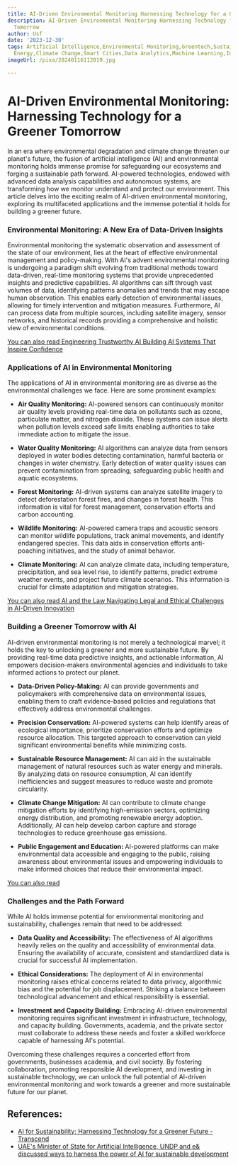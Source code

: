 ```yaml
---
title: AI-Driven Environmental Monitoring Harnessing Technology for a Greener Tomorrow
description: AI-Driven Environmental Monitoring Harnessing Technology for a Greener
  Tomorrow
author: Usf
date: '2023-12-30'
tags: Artificial Intelligence,Environmental Monitoring,Greentech,Sustainability,Renewable
  Energy,Climate Change,Smart Cities,Data Analytics,Machine Learning,Internet of Things
imageUrl: /pixa/20240116112019.jpg

---
```

# AI-Driven Environmental Monitoring: Harnessing Technology for a Greener Tomorrow

In an era where environmental degradation and climate change threaten our planet's future,  the fusion of artificial intelligence (AI) and environmental monitoring holds immense promise for safeguarding our  ecosystems and forging a sustainable path forward. AI-powered technologies, endowed with advanced data analysis  capabilities  and autonomous systems, are transforming how we monitor understand and protect our environment. This article  delves  into the exciting realm of AI-driven environmental monitoring, exploring its multifaceted applications and the immense  potential it holds for building a greener  future.

###  Environmental Monitoring: A  New Era of  Data-Driven Insights

Environmental monitoring the systematic observation and assessment of the state of our environment, lies at the heart of effective environmental management  and policy-making. With  AI's advent environmental monitoring is undergoing  a paradigm shift evolving from traditional methods  toward data-driven, real-time monitoring systems that provide unprecedented insights  and predictive capabilities. AI algorithms can sift through vast volumes of data, identifying patterns anomalies and trends that may escape human observation.  This enables early detection of environmental issues,  allowing for timely  intervention and mitigation measures. Furthermore, AI can process  data from multiple sources, including satellite imagery, sensor networks, and historical records providing a comprehensive and holistic view of environmental conditions.

[You  can also  read Engineering Trustworthy AI Building AI  Systems  That Inspire Confidence](Engineering%20Trustworthy%20AI%20Building%20AI%20Systems%20That%20Inspire%20Confidence)


### Applications of AI in Environmental Monitoring

The  applications of AI in environmental monitoring are as  diverse as the environmental challenges we face. Here are some prominent  examples:

- **Air Quality Monitoring:** AI-powered sensors can  continuously monitor air quality levels providing real-time data on pollutants such as ozone, particulate matter, and nitrogen dioxide. These systems can issue  alerts when pollution levels exceed safe limits enabling authorities to take immediate action to mitigate the issue.

- **Water Quality Monitoring:** AI algorithms can analyze data from sensors deployed in water bodies detecting contamination, harmful bacteria  or changes in water chemistry. Early detection of water quality issues can prevent contamination from spreading, safeguarding public health and aquatic ecosystems.

- **Forest Monitoring:**  AI-driven systems can  analyze satellite imagery to detect deforestation forest fires, and  changes in forest health. This  information is vital for forest management, conservation efforts  and carbon accounting.

- **Wildlife  Monitoring:** AI-powered camera traps and acoustic  sensors can  monitor wildlife populations,  track animal movements, and identify  endangered species. This data aids in conservation efforts anti-poaching initiatives, and the study of animal behavior.

- **Climate Monitoring:** AI can analyze climate data, including temperature, precipitation, and sea level rise, to  identify patterns, predict extreme weather  events, and project  future climate scenarios. This information is crucial for climate adaptation and mitigation  strategies.

[You can also read AI and the Law Navigating Legal  and Ethical Challenges in AI-Driven Innovation](AI%20and%20the%20Law%20Navigating%20Legal%20and%20Ethical%20Challenges%20in%20AI-Driven%20Innovation)


### Building  a Greener Tomorrow with  AI

AI-driven environmental monitoring is not merely a technological marvel; it holds  the key to unlocking a greener and more sustainable future. By providing real-time data predictive insights, and actionable information, AI empowers decision-makers environmental agencies and individuals to take informed actions  to protect our  planet.

- **Data-Driven Policy-Making:** AI  can provide governments and  policymakers with comprehensive data  on environmental issues, enabling them to  craft evidence-based policies and regulations that effectively address environmental challenges.

- **Precision Conservation:** AI-powered systems can help identify areas of ecological  importance, prioritize conservation  efforts and optimize resource allocation. This targeted approach to conservation can yield significant environmental benefits while minimizing costs.

- **Sustainable Resource  Management:** AI can aid in the sustainable management of natural resources such as water energy and minerals. By analyzing data on resource consumption, AI can identify inefficiencies and suggest measures to reduce waste and promote circularity.

- **Climate Change  Mitigation:** AI can contribute to  climate change mitigation efforts by identifying high-emission  sectors, optimizing energy distribution, and promoting renewable energy  adoption. Additionally, AI can help develop carbon  capture  and storage technologies to reduce greenhouse  gas  emissions.

- **Public Engagement and Education:**  AI-powered platforms can make environmental data  accessible and engaging to the public, raising awareness about environmental issues and empowering individuals to make informed choices that reduce their environmental impact.

[You can also read ]()


###  Challenges and the Path Forward

While AI holds immense  potential  for environmental monitoring and sustainability, challenges remain that need to be addressed:

- **Data Quality and  Accessibility:** The effectiveness of AI algorithms  heavily relies on the quality and accessibility of environmental data. Ensuring the availability of accurate, consistent and standardized data is crucial for successful AI implementation.

- **Ethical  Considerations:** The deployment of AI in environmental monitoring raises ethical concerns related to data privacy, algorithmic bias and the  potential for job displacement. Striking a balance between technological advancement and ethical responsibility is essential.

- **Investment and Capacity Building:** Embracing AI-driven environmental monitoring  requires significant investment in  infrastructure, technology, and capacity building. Governments, academia, and the private sector must collaborate to address  these needs and foster a skilled workforce capable of harnessing AI's potential.

Overcoming these challenges requires a concerted effort from governments, businesses academia, and civil society. By  fostering collaboration, promoting responsible AI development, and investing in sustainable technology, we can  unlock the full  potential of AI-driven environmental monitoring and work  towards a greener and more  sustainable future for our  planet.

## References:
- [AI for Sustainability: Harnessing Technology for a Greener Future - Transcend](https://transcendinfra.com/ai-for-sustainability/)
- [UAE's Minister of State for Artificial Intelligence, UNDP and e& discussed ways to harness the power of AI for sustainable development](https://www.undp.org/arab-states/press-releases/uaes-minister-state-artificial-intelligence-undp-and-e-discussed-ways-harness-power-ai-sustainable-development)
